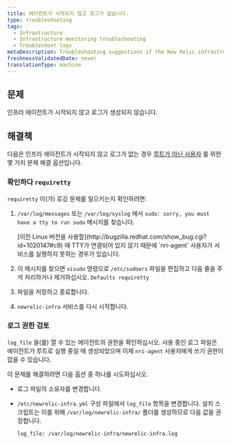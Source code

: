 ```yaml
---
title: 에이전트가 시작되지 않고 로그가 없습니다.
type: troubleshooting
tags:
  - Infrastructure
  - Infrastructure monitoring troubleshooting
  - Troubleshoot logs
metaDescription: Troubleshooting suggestions if the New Relic infrastructure agent is not starting and there are no logs
freshnessValidatedDate: never
translationType: machine
---
```


## 문제

인프라 에이전트가 시작되지 않고 로그가 생성되지 않습니다.

## 해결책

다음은 인프라 에이전트가 시작되지 않고 로그가 없는 경우 [루트가 아닌 사용자](/docs/infrastructure/install-configure-infrastructure/linux-installation/linux-agent-running-modes) 를 위한 몇 가지 문제 해결 옵션입니다.

### 확인하다 `requiretty`

`requiretty` 이(가) 로깅 문제를 일으키는지 확인하려면:

1. `/var/log/messages` 또는 `/var/log/syslog` 에서 `sudo: sorry, you must have a tty to run sudo` 메시지를 찾습니다.

   <Callout variant="important">
     [이전 Linux 버전을 사용할](http://bugzilla.redhat.com/show_bug.cgi?id=1020147#c9) 때 TTY가 연결되어 있지 않기 때문에 `nri-agent` 사용자가 서비스를 실행하지 못하는 경우가 있습니다.
   </Callout>

2. 이 메시지를 찾으면 `visudo` 명령으로 `/etc/sudoers` 파일을 편집하고 다음 줄을 주석 처리하거나 제거하십시오. `Defaults requiretty`

3. 파일을 저장하고 종료합니다.

4. `newrelic-infra` 서비스를 다시 시작합니다.

### 로그 권한 검토

`log_file` 을(를) 열 수 있는 에이전트의 권한을 확인하십시오. 사용 중인 로그 파일은 에이전트가 루트로 실행 중일 때 생성되었으며 이제 `nri-agent` 사용자에게 쓰기 권한이 없을 수 있습니다.

이 문제를 해결하려면 다음 옵션 중 하나를 시도하십시오.

* 로그 파일의 소유자를 변경합니다.

* `/etc/newrelic-infra.yml` 구성 파일에서 `log_file` 항목을 변경합니다. 설치 스크립트는 이를 위해 `/var/log/newrelic-infra/` 폴더를 생성하므로 다음 값을 권장합니다.

  ```
  log_file: /var/log/newrelic-infra/newrelic-infra.log
  ```